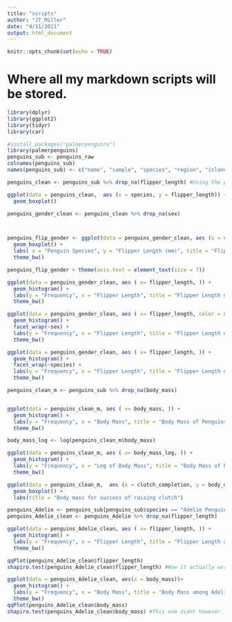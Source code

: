 ```yaml
---
title: "scripts"
author: "JT_Miller"
date: "4/11/2021"
output: html_document
---
```


```r
knitr::opts_chunk$set(echo = TRUE)
```


# Where all my markdown scripts will be stored. 

```r
library(dplyr)
library(ggplot2)
library(tidyr)
library(car)
```


```r
#install.packages("palmerpenguins")
library(palmerpenguins)
penguins_sub <- penguins_raw
colnames(penguins_sub)
names(penguins_sub) <- c("name", "sample", "species", "region", "island", "stage", "ID", "clutch_completion", "egg_date", "culmen_length", "culmen_depth", "flipper_length", "body_mass", "sex", "delta_15_N", "delta_13_C", "comments")
```
```r
penguins_clean <- penguins_sub %>% drop_na(flipper_length) #Using the package tidyr, I omitted penguin data that contained NAs since that is my value of interest. 

```

```r
ggplot(data = penguins_clean,  aes (x = species, y = flipper_length)) +
  geom_boxplot()
```

```r
penguins_gender_clean <- penguins_clean %>% drop_na(sex)



penguins_flip_gender <- ggplot(data = penguins_gender_clean, aes (x = species, y = flipper_length, color = sex)) +
  geom_boxplot() +
  labs( x = "Penguin Species", y = "Flipper Length (mm)", title = "Flipper Length of Penguins") +
  theme_bw()

penguins_flip_gender + theme(axis.text = element_text(size = 7))
```

```r
ggplot(data = penguins_gender_clean, aes ( x= flipper_length, )) +
  geom_histogram() +
  labs(y = "Frequency", x = "Flipper Length", title = "Flipper Length of Penguins") +
  theme_bw()


```

```r
ggplot(data = penguins_gender_clean, aes ( x= flipper_length, color = sex)) +
  geom_histogram() +
  facet_wrap(~sex) +
  labs(y = "Frequency", x = "Flipper Length", title = "Flipper Length of Penguins") +
  theme_bw()
```

```r
ggplot(data = penguins_gender_clean, aes ( x= flipper_length, )) +
  geom_histogram() +
  facet_wrap(~species) +
  labs(y = "Frequency", x = "Flipper Length", title = "Flipper Length of Penguins") +
  theme_bw()
```

```r
penguins_clean_m <- penguins_sub %>% drop_na(body_mass)


ggplot(data = penguins_clean_m, aes ( x= body_mass, )) +
  geom_histogram() +
  labs(y = "Frequency", x = "Body Mass", title = "Body Mass of Penguins") +
  theme_bw()

body_mass_log <- log(penguins_clean_m$body_mass)

ggplot(data = penguins_clean_m, aes ( x= body_mass_log, )) +
  geom_histogram() +
  labs(y = "Frequency", x = "Log of Body Mass", title = "Body Mass of Penguins") +
  theme_bw()

```

```r
ggplot(data = penguins_clean_m,  aes (x = clutch_completion, y = body_mass)) +
  geom_boxplot() + 
  labs(title = "Body mass for success of raising clutch")

``` 



```r
penguins_Adelie <- penguins_sub[penguins_sub$species == "Adelie Penguin (Pygoscelis adeliae)", ]
penguins_Adelie_clean <- penguins_Adelie %>% drop_na(flipper_length)

ggplot(data = penguins_Adelie_clean, aes ( x= flipper_length, )) +
  geom_histogram() +
  labs(y = "Frequency", x = "Flipper Length", title = "Flipper Length among Adelie penguins") +
  theme_bw()

qqPlot(penguins_Adelie_clean$flipper_length)
shapiro.test(penguins_Adelie_clean$flipper_length) #Wow it actually worked...its normal!

ggplot(data = penguins_Adelie_clean, aes(x = body_mass))+
  geom_histogram() +
  labs(y = "Frequency", x = "Body Mass", title = "Body Mass among Adelie penguins") +
  theme_bw()
qqPlot(penguins_Adelie_clean$body_mass)
shapiro.test(penguins_Adelie_clean$body_mass) #This one didnt however...
```

